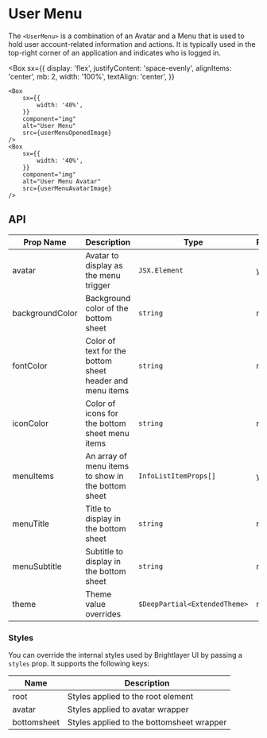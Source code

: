 
# User Menu

The `<UserMenu>` is a combination of an Avatar and a Menu that is used to hold user account-related information and actions. It is typically used in the top-right corner of an application and indicates who is logged in.

<Box
    sx={{
        display: 'flex',
        justifyContent: 'space-evenly',
        alignItems: 'center',
        mb: 2,
        width: '100%',
        textAlign: 'center',
    }}
>
    <Box
        sx={{
            width: '40%',
        }}
        component="img"
        alt="User Menu"
        src={userMenuOpenedImage}
    />
    <Box
        sx={{
            width: '40%',
        }}
        component="img"
        alt="User Menu Avatar"
        src={userMenuAvatarImage}
    />
</Box>

## API

<Box>

| Prop Name       | Description                                              | Type                          | Required | Default                         |
| --------------- | -------------------------------------------------------- | ----------------------------- | -------- | ------------------------------- |
| avatar          | Avatar to display as the menu trigger                    | `JSX.Element`                 | yes      |                                 |
| backgroundColor | Background color of the bottom sheet                     | `string`                      | no       | `theme.colors.surface`          |
| fontColor       | Color of text for the bottom sheet header and menu items | `string`                      | no       |                                 |
| iconColor       | Color of icons for the bottom sheet menu items           | `string`                      | no       | `theme.colors.onSurfaceVariant` |
| menuItems       | An array of menu items to show in the bottom sheet       | `InfoListItemProps[]`         | yes      |                                 |
| menuTitle       | Title to display in the bottom sheet                     | `string`                      | no       |                                 |
| menuSubtitle    | Subtitle to display in the bottom sheet                  | `string`                      | no       |                                 |
| theme           | Theme value overrides                                    | `$DeepPartial<ExtendedTheme>` | no       |                                 |

</Box>

### Styles

You can override the internal styles used by Brightlayer UI by passing a `styles` prop. It supports the following keys:

<Box>

| Name        | Description                               |
| ----------- | ----------------------------------------- |
| root        | Styles applied to the root element        |
| avatar      | Styles applied to avatar wrapper          |
| bottomsheet | Styles applied to the bottomsheet wrapper |

</Box>
